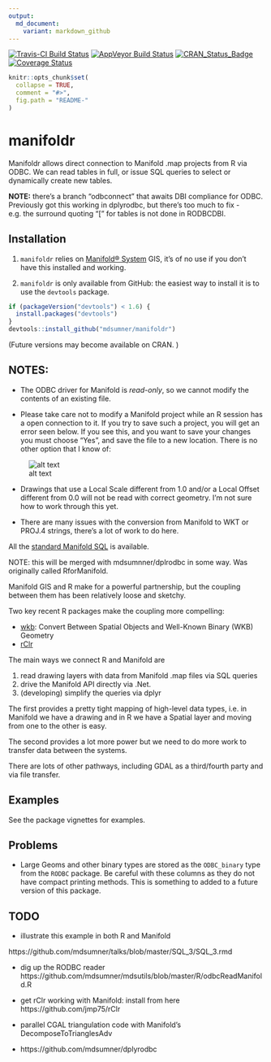 ```yaml
---
output:
  md_document:
    variant: markdown_github
---
```


[![Travis-CI Build Status](https://travis-ci.org/mdsumner/manifoldr.svg?branch=master)](https://travis-ci.org/mdsumner/manifoldr)
[![AppVeyor Build Status](https://ci.appveyor.com/api/projects/status/github/mdsumner/manifoldr?branch=master&svg=true)](https://ci.appveyor.com/project/mdsumner/manifoldr)
[![CRAN_Status_Badge](http://www.r-pkg.org/badges/version/manifoldr)](https://cran.r-project.org/package=manifoldr)
[![Coverage Status](https://img.shields.io/codecov/c/github/mdsumner/manifoldr/master.svg)](https://codecov.io/github/mdsumner/manifoldr?branch=master)

<!-- README.md is generated from README.Rmd. Please edit that file -->
```r
knitr::opts_chunk$set(
  collapse = TRUE,
  comment = "#>",
  fig.path = "README-"
)
```
# manifoldr

Manifoldr allows direct connection to Manifold .map projects from R via ODBC. We can read tables in full, or issue SQL queries to select or dynamically create new tables. 

**NOTE:** there's a branch "odbconnect" that awaits DBI compliance for ODBC. Previously got this working in dplyrodbc, but there's too much to fix - e.g. the surround quoting "[" for tables is not done in RODBCDBI. 

## Installation

1) `manifoldr` relies on [Manifold® System](http://www.manifold.net) GIS, it's of no use if you don't have this installed and working. 

2) `manifoldr` is only available from GitHub: the easiest way to install it is to use the `devtools` package. 

```R
if (packageVersion("devtools") < 1.6) {
  install.packages("devtools")
}
devtools::install_github("mdsumner/manifoldr")
```

(Future versions may become available on CRAN. )


## NOTES: 

* The ODBC driver for Manifold is *read-only*, so we cannot modify the contents of an existing file. 

* Please take care not to modify a Manifold project while an R session has a open connection to it. If you try to save such a project, you will get an error seen below. If you see this, and you want to save your changes you must choose "Yes", and save the file to a new location. There is no other option that I know of: 

![alt text](inst/extdata/openCon.png)

* Drawings that use a Local Scale different from 1.0 and/or a Local Offset different from 0.0 will not be read with correct geometry. I'm not sure how to work through this yet. 

* There are many issues with the conversion from Manifold to WKT or PROJ.4 strings, there's a lot of work to do here. 

All the [standard Manifold SQL](http://www.georeference.org/doc/manifold.htm#sql_in_manifold_system.htm) is available. 

NOTE: this will be merged with mdsumnner/dplrodbc in some way.  Was originally called RforManifold. 


Manifold GIS and R make for a powerful partnership, but the coupling between them has been relatively loose and sketchy. 

Two key recent R packages make the coupling more compelling:

* [wkb](http://cran.rstudio.com/web/packages/wkb/index.html): Convert Between Spatial Objects and Well-Known Binary (WKB) Geometry
* [rClr](https://rclr.codeplex.com)

The main ways we connect R and Manifold are 

1) read drawing layers with data from Manifold .map files via SQL queries
2) drive the Manifold API directly via .Net. 
3) (developing) simplify the queries via dplyr

The first provides a pretty tight mapping of high-level data types, i.e. in Manifold we have a drawing and in R we have a Spatial layer and moving from one to the other is easy. 

The second provides a lot more power but we need to do more work to transfer data between the systems. 

There are lots of other pathways, including GDAL as a third/fourth party and via file transfer. 





## Examples

See the package vignettes for examples. 


## Problems

* Large Geoms and other binary types are stored as the `ODBC_binary` type from the `RODBC` package. Be careful with these columns as they do not have compact printing methods. This is something to added to a future version of this package. 

## TODO

* illustrate this example in both  R and Manifold 

https://github.com/mdsumner/talks/blob/master/SQL_3/SQL_3.rmd

* dig up the RODBC reader https://github.com/mdsumner/mdsutils/blob/master/R/odbcReadManifold.R

* get rClr working with Manifold: install from here https://github.com/jmp75/rClr

* parallel CGAL triangulation code with Manifold's DecomposeToTrianglesAdv

* https://github.com/mdsumner/dplyrodbc
